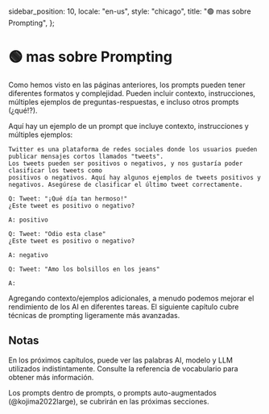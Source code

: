   sidebar_position: 10,
  locale: "en-us",
  style: "chicago",
  title: "🟢 mas sobre Prompting",
};

# 🟢 mas sobre Prompting

Como hemos visto en las páginas anteriores, los prompts pueden tener diferentes formatos y complejidad. Pueden incluir contexto, instrucciones, múltiples ejemplos de preguntas-respuestas, e incluso otros prompts (¿qué!?).

Aquí hay un ejemplo de un prompt que incluye contexto, instrucciones y múltiples ejemplos:

```text
Twitter es una plataforma de redes sociales donde los usuarios pueden publicar mensajes cortos llamados "tweets".
Los tweets pueden ser positivos o negativos, y nos gustaría poder clasificar los tweets como
positivos o negativos. Aquí hay algunos ejemplos de tweets positivos y negativos. Asegúrese de clasificar el último tweet correctamente.

Q: Tweet: "¡Qué día tan hermoso!"
¿Este tweet es positivo o negativo?

A: positivo

Q: Tweet: "Odio esta clase"
¿Este tweet es positivo o negativo?

A: negativo

Q: Tweet: "Amo los bolsillos en los jeans"

A:
```

Agregando contexto/ejemplos adicionales, a menudo podemos mejorar el rendimiento de los AI en diferentes tareas. El siguiente capítulo cubre técnicas de prompting ligeramente más avanzadas.

## Notas

En los próximos capítulos, puede ver las palabras AI, modelo y LLM utilizados indistintamente. Consulte la referencia de vocabulario para obtener más información.

Los prompts dentro de prompts, o prompts auto-augmentados (@kojima2022large), se cubrirán en las próximas secciones.
